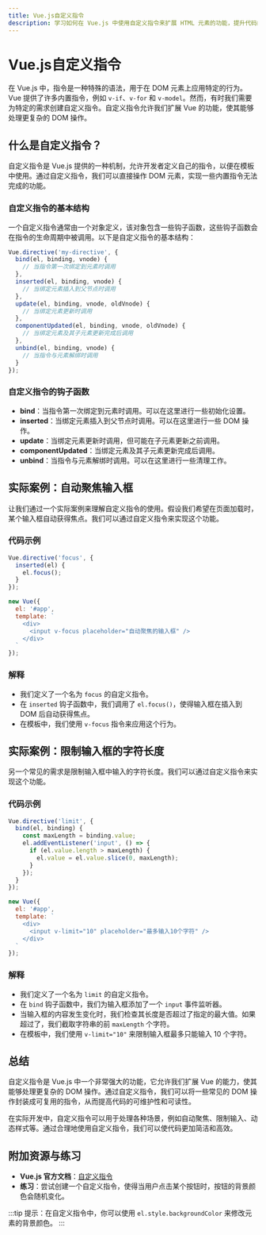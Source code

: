 ```yaml
---
title: Vue.js自定义指令
description: 学习如何在 Vue.js 中使用自定义指令来扩展 HTML 元素的功能，提升代码的可复用性和灵活性。
---
```


# Vue.js自定义指令

在 Vue.js 中，指令是一种特殊的语法，用于在 DOM 元素上应用特定的行为。Vue 提供了许多内置指令，例如 `v-if`、`v-for` 和 `v-model`。然而，有时我们需要为特定的需求创建自定义指令。自定义指令允许我们扩展 Vue 的功能，使其能够处理更复杂的 DOM 操作。

## 什么是自定义指令？

自定义指令是 Vue.js 提供的一种机制，允许开发者定义自己的指令，以便在模板中使用。通过自定义指令，我们可以直接操作 DOM 元素，实现一些内置指令无法完成的功能。

### 自定义指令的基本结构

一个自定义指令通常由一个对象定义，该对象包含一些钩子函数，这些钩子函数会在指令的生命周期中被调用。以下是自定义指令的基本结构：

```javascript
Vue.directive('my-directive', {
  bind(el, binding, vnode) {
    // 当指令第一次绑定到元素时调用
  },
  inserted(el, binding, vnode) {
    // 当绑定元素插入到父节点时调用
  },
  update(el, binding, vnode, oldVnode) {
    // 当绑定元素更新时调用
  },
  componentUpdated(el, binding, vnode, oldVnode) {
    // 当绑定元素及其子元素更新完成后调用
  },
  unbind(el, binding, vnode) {
    // 当指令与元素解绑时调用
  }
});
```

### 自定义指令的钩子函数

- **bind**：当指令第一次绑定到元素时调用。可以在这里进行一些初始化设置。
- **inserted**：当绑定元素插入到父节点时调用。可以在这里进行一些 DOM 操作。
- **update**：当绑定元素更新时调用，但可能在子元素更新之前调用。
- **componentUpdated**：当绑定元素及其子元素更新完成后调用。
- **unbind**：当指令与元素解绑时调用。可以在这里进行一些清理工作。

## 实际案例：自动聚焦输入框

让我们通过一个实际案例来理解自定义指令的使用。假设我们希望在页面加载时，某个输入框自动获得焦点。我们可以通过自定义指令来实现这个功能。

### 代码示例

```javascript
Vue.directive('focus', {
  inserted(el) {
    el.focus();
  }
});

new Vue({
  el: '#app',
  template: `
    <div>
      <input v-focus placeholder="自动聚焦的输入框" />
    </div>
  `
});
```

### 解释

- 我们定义了一个名为 `focus` 的自定义指令。
- 在 `inserted` 钩子函数中，我们调用了 `el.focus()`，使得输入框在插入到 DOM 后自动获得焦点。
- 在模板中，我们使用 `v-focus` 指令来应用这个行为。

## 实际案例：限制输入框的字符长度

另一个常见的需求是限制输入框中输入的字符长度。我们可以通过自定义指令来实现这个功能。

### 代码示例

```javascript
Vue.directive('limit', {
  bind(el, binding) {
    const maxLength = binding.value;
    el.addEventListener('input', () => {
      if (el.value.length > maxLength) {
        el.value = el.value.slice(0, maxLength);
      }
    });
  }
});

new Vue({
  el: '#app',
  template: `
    <div>
      <input v-limit="10" placeholder="最多输入10个字符" />
    </div>
  `
});
```

### 解释

- 我们定义了一个名为 `limit` 的自定义指令。
- 在 `bind` 钩子函数中，我们为输入框添加了一个 `input` 事件监听器。
- 当输入框的内容发生变化时，我们检查其长度是否超过了指定的最大值。如果超过了，我们截取字符串的前 `maxLength` 个字符。
- 在模板中，我们使用 `v-limit="10"` 来限制输入框最多只能输入 10 个字符。

## 总结

自定义指令是 Vue.js 中一个非常强大的功能，它允许我们扩展 Vue 的能力，使其能够处理更复杂的 DOM 操作。通过自定义指令，我们可以将一些常见的 DOM 操作封装成可复用的指令，从而提高代码的可维护性和可读性。

在实际开发中，自定义指令可以用于处理各种场景，例如自动聚焦、限制输入、动态样式等。通过合理地使用自定义指令，我们可以使代码更加简洁和高效。

## 附加资源与练习

- **Vue.js 官方文档**：[自定义指令](https://vuejs.org/v2/guide/custom-directive.html)
- **练习**：尝试创建一个自定义指令，使得当用户点击某个按钮时，按钮的背景颜色会随机变化。

:::tip
提示：在自定义指令中，你可以使用 `el.style.backgroundColor` 来修改元素的背景颜色。
:::
